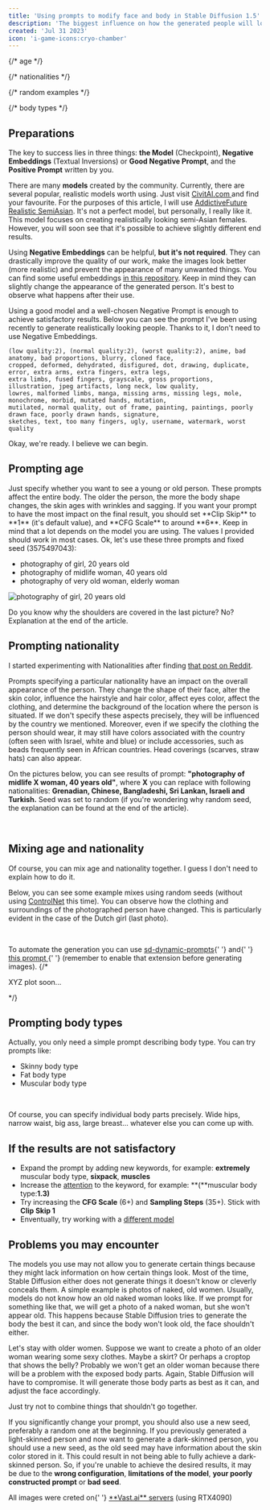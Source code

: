 ```yaml
---
title: 'Using prompts to modify face and body in Stable Diffusion 1.5'
description: 'The biggest influence on how the generated people will look comes from the model we use and our well-written prompts. We can adjust the face, body, and clothing of generated characters through basic prompts. This article will show you how to do it.'
created: 'Jul 31 2023'
icon: 'i-game-icons:cryo-chamber'
---
```



{/* age */}

{/* nationalities */}

{/* random examples */}

{/* body types */}

## Preparations

The key to success lies in three things: **the Model** (Checkpoint), **Negative Embeddings** (Textual Inversions) or **Good Negative Prompt**, and the **Positive Prompt** written by you.

There are many **models** created by the community.
Currently, there are several popular, realistic models worth using. Just visit <a href="https://civitai.com/models?ref_code=ADD-THI">CivitAI.com </a> and find your favourite.
For the purposes of this article, I will use <a href="https://civitai.com/models/94725/addictivefuturerealisticsemiasian?ref_code=ADD-THI">AddictiveFuture Realistic SemiAsian</a>.
It's not a perfect model, but personally, I really like it.
This model focuses on creating realistically looking semi-Asian females.
However, you will soon see that it's possible to achieve slightly different end results.

Using **Negative Embeddings** can be helpful, **but it's not required**.
They can drastically improve the quality of our work, make the images look better (more realistic) and prevent the appearance of many unwanted things.
You can find some useful embeddings [in this repository](https://huggingface.co/datasets/AddictiveFuture/sd-negative-embeddings/tree/main).
Keep in mind they can slightly change the appearance of the generated person. It's best to observe what happens after their use.

Using a good model and a well-chosen Negative Prompt is enough to achieve satisfactory results.
Below you can see the prompt I've been using recently to generate realistically looking people. Thanks to it, I don't need to use Negative Embeddings.

```
(low quality:2), (normal quality:2), (worst quality:2), anime, bad anatomy, bad proportions, blurry, cloned face,
cropped, deformed, dehydrated, disfigured, dot, drawing, duplicate, error, extra arms, extra fingers, extra legs,
extra limbs, fused fingers, grayscale, gross proportions, illustration, jpeg artifacts, long neck, low quality,
lowres, malformed limbs, manga, missing arms, missing legs, mole, monochrome, morbid, mutated hands, mutation,
mutilated, normal quality, out of frame, painting, paintings, poorly drawn face, poorly drawn hands, signature,
sketches, text, too many fingers, ugly, username, watermark, worst quality
```

Okay, we're ready. I believe we can begin.

## Prompting age

<p>
  Just specify whether you want to see a young or old person. These prompts affect the entire body. The older the
  person, the more the body shape changes, the skin ages with wrinkles and sagging. If you want your prompt to have the
  most impact on the final result, you should set **Clip Skip** to **1** (it's default value), and **CFG Scale** to
  around **6**. Keep in mind that a lot depends on the model you are using. The values I provided should work in most
  cases. Ok, let's use these three prompts and fixed seed (3575497043):
</p>


- photography of girl, 20 years old
- photography of midlife woman, 40 years old
- photography of very old woman, elderly woman


<div className='flex flex-wrap justify-between'>
  <Image
    class='flex-1 max-w-33% h-auto'
    src={img01}
    alt='photography of girl, 20 years old'
    title='photography of girl, 20 years old'
  />
  <Image
    class='flex-1 max-w-33% h-auto'
    src={img02}
    alt=''
    title='photography of midlife woman, 40 years old'
  />
  <Image
    class='flex-1 max-w-33% h-auto'
    src={img03}
    alt=''
    title='photography of very old woman, elderly woman'
  />
</div>

<p className='op-half'>
  Do you know why the shoulders are covered in the last picture? No? Explanation at the end of the article.
</p>

## Prompting nationality

I started experimenting with Nationalities after finding <a href="https://www.reddit.com/r/StableDiffusion/comments/13oea0i/photorealistic_portraits_of_200_ethinicities/">that post on Reddit</a>.

Prompts specifying a particular nationality have an impact on the overall appearance of the person.
They change the shape of their face, alter the skin color, influence the hairstyle and hair color, affect eyes color,
affect the clothing, and determine the background of the location where the person is situated.
If we don't specify these aspects precisely, they will be influenced by the country we mentioned.
Moreover, even if we specify the clothing the person should wear,
it may still have colors associated with the country (often seen with Israel, white and blue) or include accessories,
such as beads frequently seen in African countries.
Head coverings (scarves, straw hats) can also appear.

On the pictures below, you can see results of prompt: **"photography of midlife X woman, 40 years old"**, where **X** you can replace with following nationalities: **Grenadian, Chinese, Bangladeshi, Sri Lankan, Israeli and Turkish.** Seed was set to random (if you're wondering why random seed, the explanation can be found at the end of the article).

<div className='flex flex-wrap justify-between'>
  <Image class='flex-1 max-w-33% h-auto' src={img04} alt='' title='Image of Grenadian woman' />
  <Image class='flex-1 max-w-33% h-auto' src={img05} alt='' title='Image of Chinese woman' />
  <Image class='flex-1 max-w-33% h-auto' src={img06} alt='' title='Image of Bangladeshi woman' />
  <Image class='flex-1 max-w-33% h-auto' src={img07} alt='' title='Image of Sri Lankan woman' />
  <Image class='flex-1 max-w-33% h-auto' src={img08} alt='' title='Image of Israeli woman' />
  <Image class='flex-1 max-w-33% h-auto' src={img09} alt='' title='Image of Turkish woman' />
</div>

## Mixing age and nationality

Of course, you can mix age and nationality together. I guess I don't need to explain how to do it.

Below, you can see some example mixes using random seeds (without using <a href="https://github.com/lllyasviel/ControlNet">ControlNet</a> this time).
You can observe how the clothing and surroundings of the photographed person have changed. This is particularly evident in the case of the Dutch girl (last photo).

<div className='flex flex-wrap justify-between'>
  <Image class='flex-1 max-w-33% h-auto m-b-4px' src={img10} alt='' />
  <Image class='flex-1 max-w-33% h-auto m-b-4px' src={img11} alt='' />
  <Image class='flex-1 max-w-33% h-auto m-b-4px' src={img12} alt='' />
  <Image class='flex-1 max-w-33% h-auto m-b-4px' src={img13} alt='' />
  <Image class='flex-1 max-w-33% h-auto m-b-4px' src={img14} alt='' />
  <Image class='flex-1 max-w-33% h-auto m-b-4px' src={img15} alt='' />
</div>

<p className='op50'>
  To automate the generation you can use <a href='https://github.com/adieyal/sd-dynamic-prompts'>sd-dynamic-prompts</a>{' '}
  and{' '}
  <a href='https://gist.githubusercontent.com/AddictiveFuture/0129d5e4927ed54806c25e01e62f9032/raw/d089bfd6841930000fd066ff7fd382e21e8c8ab8/prompt.txt'>
    this prompt
  </a>{' '}
  (remember to enable that extension before generating images).
  {/* <p>XYZ plot soon...</p> */}
</p>

## Prompting body types

Actually, you only need a simple prompt describing body type. You can try prompts like:

<ul>
  <li>Skinny body type</li>
  <li>Fat body type</li>
  <li>Muscular body type</li>
</ul>

<div className='flex flex-wrap justify-between'>
  <Image class='flex-1 max-w-33% h-auto m-b-4px' src={img16} alt='' title='Image of skinny body type' />
  <Image class='flex-1 max-w-33% h-auto m-b-4px' src={img17} alt='' title='Image of fat body type' />
  <Image class='flex-1 max-w-33% h-auto m-b-4px' src={img18} alt='' title='Image of muscular body type' />
</div>

Of course, you can specify individual body parts precisely.
Wide hips, narrow waist, big ass, large breast... whatever else you can come up with.

## If the results are not satisfactory

- Expand the prompt by adding new keywords, for example: **extremely** muscular body type, **sixpack**, **muscles**
- Increase the [attention](https://github.com/AUTOMATIC1111/stable-diffusion-webui/wiki/Features#attentionemphasis) to the keyword, for example: **(**muscular body type:**1.3)**
- Try increasing the **CFG Scale** (6+) and **Sampling Steps** (35+). Stick with **Clip Skip 1**
- Enventually, try working with a <a href='https://civitai.com/models?ref_code=ADD-THI'>different model</a>

## Problems you may encounter

The models you use may not allow you to generate certain things because they might lack information on how certain things look.
Most of the time, Stable Diffusion either does not generate things it doesn't know or cleverly conceals them.
A simple example is photos of naked, old women. Usually, models do not know how an old naked woman looks like.
If we prompt for something like that, we will get a photo of a naked woman, but she won't appear old.
This happens because Stable Diffusion tries to generate the body the best it can, and since the body won't look old, the face shouldn't either.

Let's stay with older women.
Suppose we want to create a photo of an older woman wearing some sexy clothes. Maybe a skirt? Or perhaps a croptop that shows the belly?
Probably we won't get an older woman because there will be a problem with the exposed body parts.
Again, Stable Diffusion will have to compromise. It will generate those body parts as best as it can, and adjust the face accordingly.

Just try not to combine things that shouldn't go together.

If you significantly change your prompt, you should also use a new seed, preferably a random one at the beginning.
If you previously generated a light-skinned person and now want to generate a dark-skinned person, you should use a new seed, as the old seed may have information about the skin color stored in it.
This could result in not being able to fully achieve a dark-skinned person.
So, if you're unable to achieve the desired results, it may be due to the **wrong configuration**, **limitations of the model**, **your poorly constructed prompt** or **bad seed**.

<p className='op50'>
  All images were creted on{' '}
  <a href='https://cloud.vast.ai/?ref_id=62878&creator_id=42512&name=null'>**Vast.ai** servers</a> (using RTX4090)
</p>
